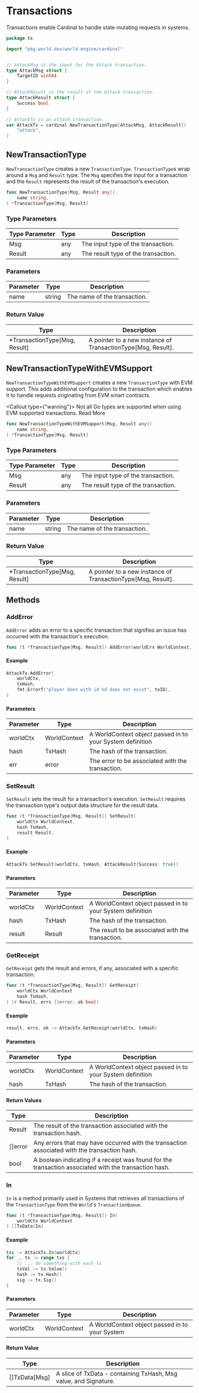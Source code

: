 

# Transactions

Transactions enable Cardinal to handle state mutating requests in systems.

```go
package tx

import "pkg.world.dev/world-engine/cardinal"


// AttackMsg is the input for the Attack transaction.
type AttackMsg struct {
	TargetID uint64
}

// AttackResult is the result of the Attack transaction.
type AttackResult struct {
	Success bool
}

// AttackTx is an attack transaction.
var AttackTx = cardinal.NewTransactionType[AttackMsg, AttackResult](
	"attack",
)
```

## NewTransactionType

`NewTransactionType` creates a new `TransactionType`. `TransactionType`s wrap around a `Msg` and `Result` type. The `Msg` specifies the input for a transaction and the `Result` represents the result of the transaction's execution.

```go
func NewTransactionType[Msg, Result any](
	name string,
) *TransactionType[Msg, Result]
```

### Type Parameters

| Type Parameter | Type | Description                                     |
|----------------|------|-------------------------------------------------|
| Msg             | any  | The input type of the transaction.              |
| Result            | any  | The result type of the transaction.             |


### Parameters

| Parameter | Type                                  | Description                                         |
|-----------|---------------------------------------|-----------------------------------------------------|
| name      | string                                | The name of the transaction.|

### Return Value

| Type                 | Description                                       |
|----------------------|---------------------------------------------------|
| *TransactionType[Msg, Result]    | A pointer to a new instance of TransactionType[Msg, Result].  |

## NewTransactionTypeWithEVMSupport

`NewTransactionTypeWithEVMSupport` creates a new `TransactionType` with EVM support. This adds additional configuration to the transaction which enables it to handle requests originating from EVM smart contracts.

<Callout type={"warning"}>
    Not all Go types are supported when using EVM supported transactions. <Link href="/Cardinal/API-Reference/evm-support">Read More</Link>
</Callout>

```go
func NewTransactionTypeWithEVMSupport[Msg, Result any](
	name string,
) *TransactionType[Msg, Result]
```

### Type Parameters

| Type Parameter | Type | Description                                     |
|----------------|------|-------------------------------------------------|
| Msg             | any  | The input type of the transaction.              |
| Result            | any  | The result type of the transaction.             |


### Parameters

| Parameter | Type                                  | Description                                         |
|-----------|---------------------------------------|-----------------------------------------------------|
| name      | string                                | The name of the transaction. |

### Return Value

| Type                 | Description                                       |
|----------------------|---------------------------------------------------|
| *TransactionType[Msg, Result]    | A pointer to a new instance of TransactionType[Msg, Result].  |

## Methods

### AddError

`AddError` adds an error to a specific transaction that signifies an issue has occurred with the transaction's execution.

```go
func (t *TransactionType[Msg, Result]) AddError(worldCrx WorldContext, hash TxHash, err error)
```

#### Example

```go
AttackTx.AddError(
	worldCtx,
	txHash,
	fmt.Errorf("player does with id %d does not exist", txID),
)
```

#### Parameters

| Parameter   | Type             | Description                                                |
|-------------|------------------|------------------------------------------------------------|
| worldCtx    | WorldContext     | A WorldContext object passed in to your System definition  |
| hash        | TxHash           | The hash of the transaction.                               |
| err         | error            | The error to be associated with the transaction.           |

### SetResult

`SetResult` sets the result for a transaction's execution. `SetResult` requires the transaction type's output data structure for the result data.

```go
func (t *TransactionType[Msg, Result]) SetResult(
	worldCtx WorldContext,
	hash TxHash,
	result Result,
)
```

#### Example

```go
AttackTx.SetResult(worldCtx, txHash, AttackResult{Success: true})
```

#### Parameters

| Parameter   | Type                 | Description                                           |
|-------------|----------------------|-------------------------------------------------------|
| worldCtx    | WorldContext         | A WorldContext object passed in to your System definition |
| hash        | TxHash               | The hash of the transaction.       |
| result      | Result               | The result to be associated with the transaction.    |


### GetReceipt

`GetReceipt` gets the result and errors, if any, associated with a specific transaction.

```go
func (t *TransactionType[Msg, Result]) GetReceipt(
	worldCtx WorldContext
	hash TxHash,
) (r Result, errs []error, ok bool)
```

#### Example
```go
result, errs, ok := AttackTx.GetReceipt(worldCtx, txHash)
```

#### Parameters

| Parameter   | Type                 | Description                                         |
|-------------|----------------------|-----------------------------------------------------|
| worldCtx    | WorldContext         | A WorldContext object passed in to your System definition |
| hash        | TxHash               | The hash of the transaction.    |

#### Return Values

| Type        | Description                                                     |
|--------------------|-----------------------------------------------------------------|
| Result              | The result of the transaction associated with the transaction hash.  |
| []error               | Any errors that may have occurred with the transaction associated with the transaction hash.         |
| bool                 | A boolean indicating if a receipt was found for the transaction associated with the transaction hash.  |

### In

`In` is a method primarily used in Systems that retrieves all transactions of the `TransactionType` from the `World`'s `TransactionQueue`.

```go
func (t *TransactionType[Msg, Result]) In(
	worldCtx WorldContext
) []TxData[In]
```

#### Example

```go
txs := AttackTx.In(worldCtx)
for _, tx := range txs {
	// ... do something with each tx
	txVal := tx.Value()
	hash := tx.Hash()
	sig := tx.Sig()
}
```

#### Parameters

| Parameter   | Type                 | Description                                           |
|-------------|----------------------|-------------------------------------------------------|
| worldCtx    | WorldContext         | A WorldContext object passed in to your System        |


#### Return Value

| Type        | Description                                                     |
|--------------------|-----------------------------------------------------------------|
| []TxData[Msg]       | A slice of TxData - containing TxHash, Msg value, and Signature.|
